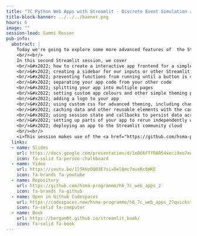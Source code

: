 ```yaml
---
title: "7C Python Web Apps with Streamlit - Discrete Event Simulation and Advanced Streamlit"
title-block-banner: ../../../banner.png
hours: 6
image: ""
session-lead: Sammi Rosser
pub-info:
  abstract: |
    Today we're going to explore some more advanced features of  the Streamlit framework, as well as deploying our app on Streamlit's free hosting - the Streamlit community cloud.
    <br/><br/>
    In this second Streamlit session, we cover
    <br/>&#x2022; how to create a interactive app frontend for a simple discrete event simulation (DES) script
    <br/>&#x2022; creating a sidebar for our inputs or other Streamlit elements
    <br/>&#x2022; preventing functions from running until a button is clicked
    <br/>&#x2022; separating your app code from your other code
    <br/>&#x2022; splitting your app into multiple pages
    <br/>&#x2022; setting custom app colours and other simple theming parameters with the config.toml file
    <br/>&#x2022; adding a logo to your app
    <br/>&#x2022; using custom css for advanced theming, including changing fonts
    <br/>&#x2022; caching data and other reusable elements with the caching decorators to speed up your app and reduce memory usage
    <br/>&#x2022; using session state and callbacks to persist data across pages and runs
    <br/>&#x2022; setting up parts of your app to rerun independently with the fragment decorator
    <br/>&#x2022; deploying an app to the Streamlit community cloud
    <br/><br/>
    <i>This session makes use of the <a href="https://github.com/hsma-programme/h6_7b_web_apps_1/tree/main/environment"><b>hsma_webdev</b></a> environment</i>
  links:
  - name: Slides
    url: https://docs.google.com/presentation/d/1eDOkFTfRAR54xeci9eo7muBYV62I_-dk_8eT3d9PnfQ/edit?usp=sharing
    icon: fa-solid fa-person-chalkboard
  - name: Video
    url: https://youtu.be/1lSkHzOQ03E?si=OelQmc7oveRc6WKE
    icon: fa-brands fa-youtube
  - name: Repository
    url: https://github.com/hsma-programme/h6_7c_web_apps_2
    icon: fa-brands fa-github
  - name: Open in Github Codespaces
    url: https://codespaces.new/hsma-programme/h6_7c_web_apps_2?quickstart=1
    icon: fa-solid fa-computer
  - name: Book
    url: https://bergam0t.github.io/streamlit_book/
    icon: fa-solid fa-book
---
```

